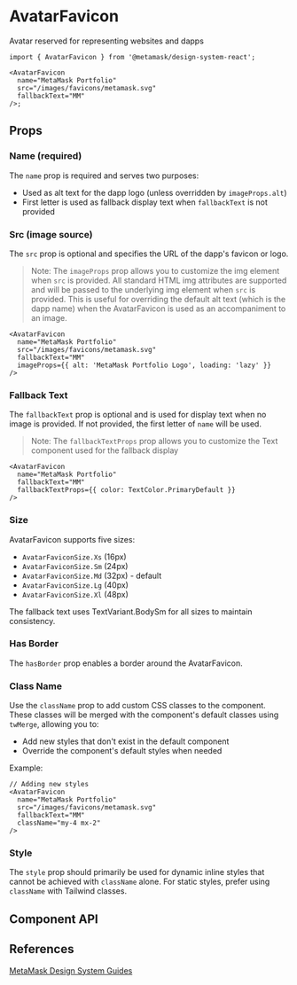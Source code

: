 

# AvatarFavicon

Avatar reserved for representing websites and dapps

```tsx
import { AvatarFavicon } from '@metamask/design-system-react';

<AvatarFavicon
  name="MetaMask Portfolio"
  src="/images/favicons/metamask.svg"
  fallbackText="MM"
/>;
```

<Canvas of={AvatarFaviconStories.Default} />

## Props

### Name (required)

The `name` prop is required and serves two purposes:

- Used as alt text for the dapp logo (unless overridden by `imageProps.alt`)
- First letter is used as fallback display text when `fallbackText` is not provided

<Canvas of={AvatarFaviconStories.Name} />

### Src (image source)

The `src` prop is optional and specifies the URL of the dapp's favicon or logo.

<Canvas of={AvatarFaviconStories.Src} />

> Note: The `imageProps` prop allows you to customize the img element when `src` is provided. All standard HTML img attributes are supported and will be passed to the underlying img element when `src` is provided. This is useful for overriding the default alt text (which is the dapp name) when the AvatarFavicon is used as an accompaniment to an image.

```tsx
<AvatarFavicon
  name="MetaMask Portfolio"
  src="/images/favicons/metamask.svg"
  fallbackText="MM"
  imageProps={{ alt: 'MetaMask Portfolio Logo', loading: 'lazy' }}
/>
```

### Fallback Text

The `fallbackText` prop is optional and is used for display text when no image is provided. If not provided, the first letter of `name` will be used.

<Canvas of={AvatarFaviconStories.FallbackText} />

> Note: The `fallbackTextProps` prop allows you to customize the Text component used for the fallback display

```tsx
<AvatarFavicon
  name="MetaMask Portfolio"
  fallbackText="MM"
  fallbackTextProps={{ color: TextColor.PrimaryDefault }}
/>
```

### Size

AvatarFavicon supports five sizes:

- `AvatarFaviconSize.Xs` (16px)
- `AvatarFaviconSize.Sm` (24px)
- `AvatarFaviconSize.Md` (32px) - default
- `AvatarFaviconSize.Lg` (40px)
- `AvatarFaviconSize.Xl` (48px)

The fallback text uses TextVariant.BodySm for all sizes to maintain consistency.

<Canvas of={AvatarFaviconStories.Size} />

### Has Border

The `hasBorder` prop enables a border around the AvatarFavicon.

<Canvas of={AvatarFaviconStories.HasBorder} />

### Class Name

Use the `className` prop to add custom CSS classes to the component. These classes will be merged with the component's default
classes using `twMerge`, allowing you to:

- Add new styles that don't exist in the default component
- Override the component's default styles when needed

Example:

```tsx
// Adding new styles
<AvatarFavicon
  name="MetaMask Portfolio"
  src="/images/favicons/metamask.svg"
  fallbackText="MM"
  className="my-4 mx-2"
/>
```

### Style

The `style` prop should primarily be used for dynamic inline styles that cannot be achieved with `className` alone. For static styles, prefer using `className` with Tailwind classes.

## Component API

<Controls of={AvatarFaviconStories.Default} />

## References

[MetaMask Design System Guides](https://www.notion.so/MetaMask-Design-System-Guides-Design-f86ecc914d6b4eb6873a122b83c12940)
